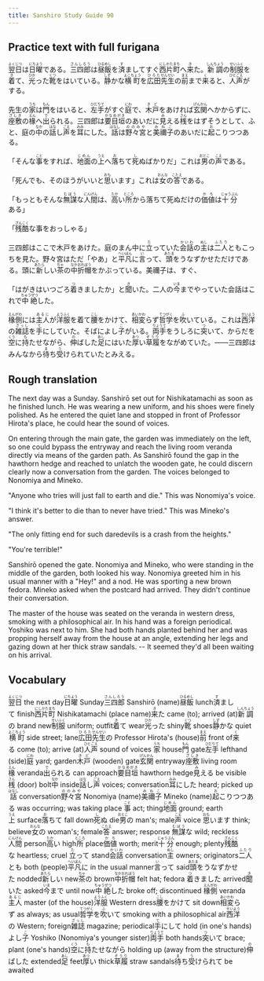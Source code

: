 ```yaml
---
title: Sanshiro Study Guide 90
---
```


## Practice text with full furigana

<p>
<ruby><rb>翌日</rb><rt>よくじつ</rt></ruby>は<ruby><rb>日曜</rb><rt>にちよう</rt></ruby>である。<ruby><rb>三四郎</rb><rt>さんしろう</rt></ruby>は<ruby><rb>昼飯</rb><rt>ひるめし</rt></ruby>を<ruby><rb>済</rb><rt>す</rt></ruby>ましてすぐ<ruby><rb>西片町</rb><rt>にしかたまち</rt></ruby>へ<ruby><rb>来</rb><rt>き</rt></ruby>た。<ruby><rb>新調</rb><rt>しんちょう</rt></ruby>の<ruby><rb>制服</rb><rt>せいふく</rt></ruby>を<ruby><rb>着</rb><rt>き</rt></ruby>て、<ruby><rb>光</rb><rt>ひか</rt></ruby>った<ruby><rb>靴</rb><rt>くつ</rt></ruby>をはいている。<ruby><rb>静</rb><rt>しず</rt></ruby>かな<ruby><rb>横町</rb><rt>よこちょう</rt></ruby>を<ruby><rb>広田</rb><rt>ひろた</rt></ruby><ruby><rb>先生</rb><rt>せんせい</rt></ruby>の<ruby><rb>前</rb><rt>まえ</rt></ruby>まで<ruby><rb>来</rb><rt>く</rt></ruby>ると、<ruby><rb>人声</rb><rt>ひとごえ</rt></ruby>がする。
</p>

<p>
先生の<ruby><rb>家</rb><rt>うち</rt></ruby>は<ruby><rb>門</rb><rt>もん</rt></ruby>をはいると、<ruby><rb>左手</rb><rt>ひだりて</rt></ruby>がすぐ<ruby><rb>庭</rb><rt>にわ</rt></ruby>で、<ruby><rb>木戸</rb><rt>きど</rt></ruby>をあければ<ruby><rb>玄関</rb><rt>げんかん</rt></ruby>へかからずに、<ruby><rb>座敷</rb><rt>ざしき</rt></ruby>の<ruby><rb>椽</rb><rt>えん</rt></ruby>へ<ruby><rb>出</rb><rt>で</rt></ruby>られる。三四郎は<ruby><rb>要目垣</rb><rt>かなめがき</rt></ruby>のあいだに<ruby><rb>見</rb><rt>み</rt></ruby>える<ruby><rb>桟</rb><rt>さん</rt></ruby>をはずそうとして、ふと、庭の<ruby><rb>中</rb><rt>なか</rt></ruby>の<ruby><rb>話</rb><rt>はな</rt></ruby>し<ruby><rb>声</rb><rt>ごえ</rt></ruby>を<ruby><rb>耳</rb><rt>みみ</rt></ruby>にした。<ruby><rb>話</rb><rt>はなし</rt></ruby>は<ruby><rb>野々宮</rb><rt>ののみや</rt></ruby>と<ruby><rb>美禰子</rb><rt>みねこ</rt></ruby>のあいだに<ruby><rb>起</rb><rt>お</rt></ruby>こりつつある。
</p>

<p>
「そんな<ruby><rb>事</rb><rt>こと</rt></ruby>をすれば、<ruby><rb>地面</rb><rt>じめん</rt></ruby>の<ruby><rb>上</rb><rt>うえ</rt></ruby>へ<ruby><rb>落</rb><rt>お</rt></ruby>ちて<ruby><rb>死</rb><rt>し</rt></ruby>ぬばかりだ」これは<ruby><rb>男</rb><rt>おとこ</rt></ruby>の<ruby><rb>声</rb><rt>こえ</rt></ruby>である。
</p>

<p>
「死んでも、そのほうがいいと<ruby><rb>思</rb><rt>おも</rt></ruby>います」これは<ruby><rb>女</rb><rt>おんな</rt></ruby>の<ruby><rb>答</rb><rt>こたえ</rt></ruby>である。
</p>

<p>
「もっともそんな<ruby><rb>無謀</rb><rt>むぼう</rt></ruby>な<ruby><rb>人間</rb><rt>にんげん</rt></ruby>は、<ruby><rb>高</rb><rt>たか</rt></ruby>い<ruby><rb>所</rb><rt>ところ</rt></ruby>から落ちて死ぬだけの<ruby><rb>価値</rb><rt>かち</rt></ruby>は<ruby><rb>十分</rb><rt>じゅうぶん</rt></ruby>ある」
</p>

<p>
「<ruby><rb>残酷</rb><rt>ざんこく</rt></ruby>な事をおっしゃる」
</p>

<p>
三四郎はここで木戸をあけた。庭のまん中に<ruby><rb>立</rb><rt>た</rt></ruby>っていた<ruby><rb>会話</rb><rt>かいわ</rt></ruby>の<ruby><rb>主</rb><rt>ぬし</rt></ruby>は<ruby><rb>二人</rb><rt>ふたり</rt></ruby>ともこっちを見た。野々宮はただ「やあ」と<ruby><rb>平凡</rb><rt>へいぼん</rt></ruby>に<ruby><rb>言</rb><rt>い</rt></ruby>って、<ruby><rb>頭</rb><rt>あたま</rt></ruby>をうなずかせただけである。頭に<ruby><rb>新</rb><rt>あたら</rt></ruby>しい<ruby><rb>茶</rb><rt>ちゃ</rt></ruby>の<ruby><rb>中折帽</rb><rt>なかおれぼう</rt></ruby>をかぶっている。美禰子は、すぐ、
</p>

<p>
「はがきはいつごろ<ruby><rb>着</rb><rt>つ</rt></ruby>きましたか」と<ruby><rb>聞</rb><rt>き</rt></ruby>いた。二人の<ruby><rb>今</rb><rt>いま</rt></ruby>までやっていた会話はこれで<ruby><rb>中絶</rb><rt>ちゅうぜつ</rt></ruby>した。
</p>

<p>
<ruby><rb>椽側</rb><rt>えんがわ</rt></ruby>には<ruby><rb>主人</rb><rt>あるじ</rt></ruby>が<ruby><rb>洋服</rb><rt>ようふく</rt></ruby>を着て<ruby><rb>腰</rb><rt>こし</rt></ruby>をかけて、<ruby><rb>相変</rb><rt>あいかわ</rt></ruby>らず<ruby><rb>哲学</rb><rt>てつがく</rt></ruby>を<ruby><rb>吹</rb><rt>ふ</rt></ruby>いている。これは<ruby><rb>西洋</rb><rt>せいよう</rt></ruby>の<ruby><rb>雑誌</rb><rt>ざっし</rt></ruby>を<ruby><rb>手</rb><rt>て</rt></ruby>にしていた。そばによし<ruby><rb>子</rb><rt>こ</rt></ruby>がいる。<ruby><rb>両手</rb><rt>りょうて</rt></ruby>をうしろに<ruby><rb>突</rb><rt>つ</rt></ruby>いて、からだを<ruby><rb>空</rb><rt>くう</rt></ruby>に<ruby><rb>持</rb><rt>も</rt></ruby>たせながら、<ruby><rb>伸</rb><rt>の</rt></ruby>ばした<ruby><rb>足</rb><rt>あし</rt></ruby>にはいた<ruby><rb>厚</rb><rt>あつ</rt></ruby>い<ruby><rb>草履</rb><rt>ぞうり</rt></ruby>をながめていた。――三四郎はみんなから<ruby><rb>待</rb><rt>ま</rt></ruby>ち<ruby><rb>受</rb><rt>う</rt></ruby>けられていたとみえる。
</p>


## Rough translation

The next day was a Sunday. Sanshirō set out for Nishikatamachi as soon as he finished lunch. He was wearing a new uniform, and his shoes were finely polished. As he entered the quiet lane and stopped in front of Professor Hirota's place, he could hear the sound of voices.

On entering through the main gate, the garden was immediately on the left, so one could bypass the entryway and reach the living room veranda directly via means of the garden path. As Sanshirō found the gap in the hawthorn hedge and reached to unlatch the wooden gate, he could discern clearly now a conversation from the garden. The voices belonged to Nonomiya and Mineko. 

"Anyone who tries will just fall to earth and die." This was Nonomiya's voice.

"I think it's better to die than to never have tried." This was Mineko's answer.

"The only fitting end for such daredevils is a crash from the heights."

"You're terrible!"

Sanshirō opened the gate. Nonomiya and Mineko, who were standing in the middle of the garden, both looked his way. Nonomiya greeted him in his usual manner with a "Hey!" and a nod. He was sporting a new brown fedora. Mineko asked when the postcard had arrived. They didn't continue their conversation.

The master of the house was seated on the veranda in western dress, smoking with a philosophical air. In his hand was a foreign periodical. Yoshiko was next to him. She had both hands planted behind her and was propping herself away from the house at an angle, extending her legs and gazing down at her thick straw sandals. -- It seemed they'd all been waiting on his arrival.  


## Vocabulary

<p>
<span class="vocabstudy"><ruby><rb>翌日</rb><rt>よくじつ</rt></ruby>&nbsp;the next day</span><span class="vocabstudy"><ruby><rb>日曜</rb><rt>にちよう</rt></ruby>&nbsp;Sunday</span><span class="vocabstudy"><ruby><rb>三四郎</rb><rt>さんしろう</rt></ruby>&nbsp;Sanshirō (name)</span><span class="vocabstudy"><ruby><rb>昼飯</rb><rt>ひるめし</rt></ruby>&nbsp;lunch</span><span class="vocabstudy"><ruby><rb>済</rb><rt>す</rt></ruby>まして&nbsp;finish</span><span class="vocabstudy"><ruby><rb>西片町</rb><rt>にしかたまち</rt></ruby>&nbsp;Nishikatamachi (place name)</span><span class="vocabstudy"><ruby><rb>来</rb><rt>き</rt></ruby>た&nbsp;came (to); arrived (at)</span><span class="vocabstudy"><ruby><rb>新調</rb><rt>しんちょう</rt></ruby>の&nbsp;brand new</span><span class="vocabstudy"><ruby><rb>制服</rb><rt>せいふく</rt></ruby>&nbsp;uniform; outfit</span><span class="vocabstudy"><ruby><rb>着</rb><rt>き</rt></ruby>て&nbsp;wear</span><span class="vocabstudy"><ruby><rb>光</rb><rt>ひか</rt></ruby>った&nbsp;shiny</span><span class="vocabstudy"><ruby><rb>靴</rb><rt>くつ</rt></ruby>&nbsp;shoes</span><span class="vocabstudy"><ruby><rb>静</rb><rt>しず</rt></ruby>かな&nbsp;quiet</span><span class="vocabstudy"><ruby><rb>横町</rb><rt>よこちょう</rt></ruby>&nbsp;side street; lane</span><span class="vocabstudy"><ruby><rb>広田</rb><rt>ひろた</rt></ruby><ruby><rb>先生</rb><rt>せんせい</rt></ruby>の&nbsp;Professor Hirota's (house)</span><span class="vocabstudy"><ruby><rb>前</rb><rt>まえ</rt></ruby>&nbsp;front of</span><span class="vocabstudy"><ruby><rb>来</rb><rt>く</rt></ruby>る&nbsp;come (to); arrive (at)</span><span class="vocabstudy"><ruby><rb>人声</rb><rt>ひとごえ</rt></ruby>&nbsp;sound of voices</span>
<span class="vocabstudy"><ruby><rb>家</rb><rt>うち</rt></ruby>&nbsp;house</span><span class="vocabstudy"><ruby><rb>門</rb><rt>もん</rt></ruby>&nbsp;gate</span><span class="vocabstudy"><ruby><rb>左手</rb><rt>ひだりて</rt></ruby>&nbsp;lefthand (side)</span><span class="vocabstudy"><ruby><rb>庭</rb><rt>にわ</rt></ruby>&nbsp;yard; garden</span><span class="vocabstudy"><ruby><rb>木戸</rb><rt>きど</rt></ruby>&nbsp;(wooden) gate</span><span class="vocabstudy"><ruby><rb>玄関</rb><rt>げんかん</rt></ruby>&nbsp;entryway</span><span class="vocabstudy"><ruby><rb>座敷</rb><rt>ざしき</rt></ruby>&nbsp;living room</span><span class="vocabstudy"><ruby><rb>椽</rb><rt>えん</rt></ruby>&nbsp;veranda</span><span class="vocabstudy"><ruby><rb>出</rb><rt>で</rt></ruby>られる&nbsp;can approach</span><span class="vocabstudy"><ruby><rb>要目垣</rb><rt>かなめがき</rt></ruby>&nbsp;hawthorn hedge</span><span class="vocabstudy"><ruby><rb>見</rb><rt>み</rt></ruby>える&nbsp;be visible</span><span class="vocabstudy"><ruby><rb>桟</rb><rt>さん</rt></ruby>&nbsp;(door) bolt</span><span class="vocabstudy"><ruby><rb>中</rb><rt>なか</rt></ruby>&nbsp;inside</span><span class="vocabstudy"><ruby><rb>話</rb><rt>はな</rt></ruby>し<ruby><rb>声</rb><rt>ごえ</rt></ruby>&nbsp;voices; conversation</span><span class="vocabstudy"><ruby><rb>耳</rb><rt>みみ</rt></ruby>にした&nbsp;heard; picked up</span><span class="vocabstudy"><ruby><rb>話</rb><rt>はなし</rt></ruby>&nbsp;conversation</span><span class="vocabstudy"><ruby><rb>野々宮</rb><rt>ののみや</rt></ruby>&nbsp;Nonomiya (name)</span><span class="vocabstudy"><ruby><rb>美禰子</rb><rt>みねこ</rt></ruby>&nbsp;Mineko (name)</span><span class="vocabstudy"><ruby><rb>起</rb><rt>お</rt></ruby>こりつつある&nbsp;was occurring; was taking place</span>
<span class="vocabstudy"><ruby><rb>事</rb><rt>こと</rt></ruby>&nbsp;act; thing</span><span class="vocabstudy"><ruby><rb>地面</rb><rt>じめん</rt></ruby>&nbsp;ground; earth</span><span class="vocabstudy"><ruby><rb>上</rb><rt>うえ</rt></ruby>&nbsp;surface</span><span class="vocabstudy"><ruby><rb>落</rb><rt>お</rt></ruby>ちて&nbsp;fall down</span><span class="vocabstudy"><ruby><rb>死</rb><rt>し</rt></ruby>ぬ&nbsp;die</span><span class="vocabstudy"><ruby><rb>男</rb><rt>おとこ</rt></ruby>の&nbsp;man's; male</span><span class="vocabstudy"><ruby><rb>声</rb><rt>こえ</rt></ruby>&nbsp;voice</span>
<span class="vocabstudy"><ruby><rb>思</rb><rt>おも</rt></ruby>います&nbsp;think; believe</span><span class="vocabstudy"><ruby><rb>女</rb><rt>おんな</rt></ruby>の&nbsp;woman's; female</span><span class="vocabstudy"><ruby><rb>答</rb><rt>こたえ</rt></ruby>&nbsp;answer; response</span>
<span class="vocabstudy"><ruby><rb>無謀</rb><rt>むぼう</rt></ruby>な&nbsp;wild; reckless</span><span class="vocabstudy"><ruby><rb>人間</rb><rt>にんげん</rt></ruby>&nbsp;person</span><span class="vocabstudy"><ruby><rb>高</rb><rt>たか</rt></ruby>い&nbsp;high</span><span class="vocabstudy"><ruby><rb>所</rb><rt>ところ</rt></ruby>&nbsp;place</span><span class="vocabstudy"><ruby><rb>価値</rb><rt>かち</rt></ruby>&nbsp;worth; merit</span><span class="vocabstudy"><ruby><rb>十分</rb><rt>じゅうぶん</rt></ruby>&nbsp;enough; plenty</span>
<span class="vocabstudy"><ruby><rb>残酷</rb><rt>ざんこく</rt></ruby>な&nbsp;heartless; cruel</span>
<span class="vocabstudy"><ruby><rb>立</rb><rt>た</rt></ruby>って&nbsp;stand</span><span class="vocabstudy"><ruby><rb>会話</rb><rt>かいわ</rt></ruby>&nbsp;conversation</span><span class="vocabstudy"><ruby><rb>主</rb><rt>ぬし</rt></ruby>&nbsp;owners; originators</span><span class="vocabstudy"><ruby><rb>二人</rb><rt>ふたり</rt></ruby>とも&nbsp;both (people)</span><span class="vocabstudy"><ruby><rb>平凡</rb><rt>へいぼん</rt></ruby>に&nbsp;in the usual manner</span><span class="vocabstudy"><ruby><rb>言</rb><rt>い</rt></ruby>って&nbsp;said</span><span class="vocabstudy"><ruby><rb>頭</rb><rt>あたま</rt></ruby>をうなずかせた&nbsp;nodded</span><span class="vocabstudy"><ruby><rb>新</rb><rt>あたら</rt></ruby>しい&nbsp;new</span><span class="vocabstudy"><ruby><rb>茶</rb><rt>ちゃ</rt></ruby>の&nbsp;brown</span><span class="vocabstudy"><ruby><rb>中折帽</rb><rt>なかおれぼう</rt></ruby>&nbsp;felt hat; fedora</span>
<span class="vocabstudy"><ruby><rb>着</rb><rt>つ</rt></ruby>きました&nbsp;arrived</span><span class="vocabstudy"><ruby><rb>聞</rb><rt>き</rt></ruby>いた&nbsp;asked</span><span class="vocabstudy"><ruby><rb>今</rb><rt>いま</rt></ruby>まで&nbsp;until now</span><span class="vocabstudy"><ruby><rb>中絶</rb><rt>ちゅうぜつ</rt></ruby>した&nbsp;broke off; discontinued</span>
<span class="vocabstudy"><ruby><rb>椽側</rb><rt>えんがわ</rt></ruby>&nbsp;veranda</span><span class="vocabstudy"><ruby><rb>主人</rb><rt>あるじ</rt></ruby>&nbsp;master (of the house)</span><span class="vocabstudy"><ruby><rb>洋服</rb><rt>ようふく</rt></ruby>&nbsp;Western dress</span><span class="vocabstudy"><ruby><rb>腰</rb><rt>こし</rt></ruby>をかけて&nbsp;sit down</span><span class="vocabstudy"><ruby><rb>相変</rb><rt>あいかわ</rt></ruby>らず&nbsp;as always; as usual</span><span class="vocabstudy"><ruby><rb>哲学</rb><rt>てつがく</rt></ruby>を<ruby><rb>吹</rb><rt>ふ</rt></ruby>いて&nbsp;smoking with a philosophical air</span><span class="vocabstudy"><ruby><rb>西洋</rb><rt>せいよう</rt></ruby>の&nbsp;Western; foreign</span><span class="vocabstudy"><ruby><rb>雑誌</rb><rt>ざっし</rt></ruby>&nbsp;magazine; periodical</span><span class="vocabstudy"><ruby><rb>手</rb><rt>て</rt></ruby>にして&nbsp;hold (in one's hands)</span><span class="vocabstudy">よし<ruby><rb>子</rb><rt>こ</rt></ruby>&nbsp;Yoshiko (Nonomiya's younger sister)</span><span class="vocabstudy"><ruby><rb>両手</rb><rt>りょうて</rt></ruby>&nbsp;both hands</span><span class="vocabstudy"><ruby><rb>突</rb><rt>つ</rt></ruby>いて&nbsp;brace; plant (one's hands)</span><span class="vocabstudy"><ruby><rb>空</rb><rt>くう</rt></ruby>に<ruby><rb>持</rb><rt>も</rt></ruby>たせながら&nbsp;holding up (away from the structure)</span><span class="vocabstudy"><ruby><rb>伸</rb><rt>の</rt></ruby>ばした&nbsp;extended</span><span class="vocabstudy"><ruby><rb>足</rb><rt>あし</rt></ruby>&nbsp;feet</span><span class="vocabstudy"><ruby><rb>厚</rb><rt>あつ</rt></ruby>い&nbsp;thick</span><span class="vocabstudy"><ruby><rb>草履</rb><rt>ぞうり</rt></ruby>&nbsp;straw sandals</span><span class="vocabstudy"><ruby><rb>待</rb><rt>ま</rt></ruby>ち<ruby><rb>受</rb><rt>う</rt></ruby>けられて&nbsp;be awaited</span>
</p>

